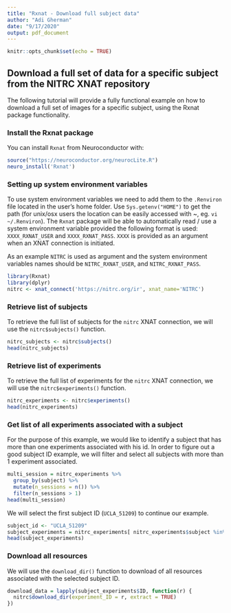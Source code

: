 ```yaml
---
title: "Rxnat - Download full subject data"
author: "Adi Gherman"
date: "9/17/2020"
output: pdf_document
---
```


```r
knitr::opts_chunk$set(echo = TRUE)
```

## Download a full set of data for a specific subject from the NITRC XNAT repository

The following tutorial will provide a fully functional example on how to download a full set of images for a specific subject, using the Rxnat package functionality.

### Install the Rxnat package
You can install `Rxnat` from Neuroconductor with:
``` r
source("https://neuroconductor.org/neurocLite.R")
neuro_install('Rxnat')
```

### Setting up system environment variables
To use system environment variables we need to add them to the `.Renviron` file located in the user's home folder. Use `Sys.getenv("HOME")` to get the path (for unix/osx users the location can be easily accessed with ~, eg. `vi ~/.Renviron`).
The `Rxnat` package will be able to automatically read / use a system environment variable provided the following format is used: `XXXX_RXNAT_USER` and `XXXX_RXNAT_PASS`. `XXXX` is provided as an argument when an XNAT connection is initiated. 

As an example `NITRC` is used as argument and the system environment variables names should be `NITRC_RXNAT_USER`, and `NITRC_RXNAT_PASS`.
``` r
library(Rxnat)
library(dplyr)
nitrc <- xnat_connect('https://nitrc.org/ir', xnat_name='NITRC')
```

### Retrieve list of subjects
To retrieve the full list of subjects for the `nitrc` XNAT connection, we will use the `nitrc$subjects()` function.
``` r
nitrc_subjects <- nitrc$subjects()
head(nitrc_subjects)
```

### Retrieve list of experiments
To retrieve the full list of experiments for the `nitrc` XNAT connection, we will use the `nitrc$experiments()` function.
``` r
nitrc_experiments <- nitrc$experiments()
head(nitrc_experiments)
```

### Get list of all experiments associated with a subject
For the purpose of this example, we would like to identify a subject that has more than one experiments associated with his id. In order to figure out a good subject ID example, we will filter and select all subjects with more than 1 experiment associated.
``` r
multi_session = nitrc_experiments %>% 
  group_by(subject) %>% 
  mutate(n_sessions = n()) %>% 
  filter(n_sessions > 1)
head(multi_session)
```

We will select the first subject ID (`UCLA_51209`) to continue our example. 
``` r
subject_id <- "UCLA_51209"
subject_experiments = nitrc_experiments[ nitrc_experiments$subject %in% subject_id, ]
head(subject_experiments)
```

<!--
### Retrieve all resources associated with a subject ID
Now that we have all the experiments associated with a subject ID, we can list all the available resources. 
``` r
all_resources = lapply(subject_experiments$ID, function(r) {
  nitrc$get_xnat_experiment_resources(experiment_ID = r)
})
head(all_resources)
```
-->

### Download all resources
We will use the `download_dir()` function to download of all resources associated with the selected subject ID.
``` r
download_data = lapply(subject_experiments$ID, function(r) {
  nitrc$download_dir(experiment_ID = r, extract = TRUE)
})
```